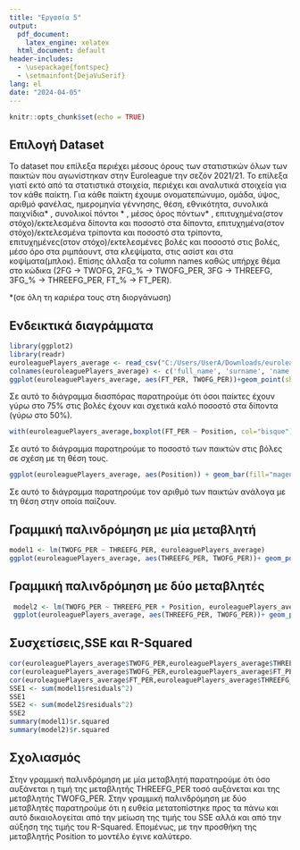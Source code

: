 ---
title: "Εργασία 5"
output:
  pdf_document:
    latex_engine: xelatex
  html_document: default
header-includes:
  - \usepackage{fontspec}
  - \setmainfont{DejaVuSerif}
lang: el
date: "2024-04-05"
---

```{r setup, include=FALSE}
knitr::opts_chunk$set(echo = TRUE)
```

## Επιλογή Dataset

Το dataset που επίλεξα περιέχει μέσους όρους των στατιστικών όλων των παικτών που αγωνίστηκαν στην Euroleague την σεζόν 2021/21. Το επίλεξα γιατί εκτό από τα στατιστικά στοιχεία, περιέχει και αναλυτικά στοιχεία για τον κάθε παίκτη. Για κάθε παίκτη έχουμε ονοματεπώνυμο, ομάδα, ύψος, αριθμό φανέλας, ημερομηνία γέννησης, θέση, εθνικότητα, συνολικά παιχνίδια* , συνολικοί πόντοι * , μέσος όρος πόντων* , επιτυχημένα(στον στόχο)/εκτελεσμένα δίποντα και ποσοστό στα δίποντα, επιτυχημένα(στον στόχο)/εκτελεσμένα τρίποντα και ποσοστό στα τρίποντα, επιτυχημένες(στον στόχο)/εκτελεσμένες βολές και ποσοστό στις βολές, μέσο όρο στα ριμπάουντ, στα κλεψίματα, στις ασίστ και στα κοψίματα(μπλοκ). Επίσης άλλαξα τα column names καθώς υπήρχε θέμα στο κώδικα (2FG -> TWOFG, 2FG_% -> TWOFG_PER, 3FG -> THREEFG, 3FG_% -> THREEFG_PER, FT_% -> FT_PER).

*(σε όλη τη καριέρα τους στη διοργάνωση)  

## Ενδεικτικά διαγράμματα

```{r}
library(ggplot2)
library(readr)
euroleaguePlayers_average <- read_csv("C:/Users/UserA/Downloads/euroleaguePlayers_average.csv")
colnames(euroleaguePlayers_average) <- c('full_name', 'surname', 'name', 'Club', 'Dorsal', 'Position', 'Height', 'Born', 'Nationality', 'G', 'Pts', 'Avg', 'TWOFG', 'TWOFG_PER', 'THREEFG', 'THREEFG_PER', 'FT', 'FT_PER', 'Reb', 'St', 'As', 'Bl')
ggplot(euroleaguePlayers_average, aes(FT_PER, TWOFG_PER))+geom_point(shape="x",color="red", na.rm = TRUE)
```

Σε αυτό το διάγραμμα διασπόρας παρατηρούμε ότι όσοι παίκτες έχουν γύρω στο 75% στις βολές έχουν και σχετικά καλό ποσοστό στα δίποντα (γύρω στο 50%).

```{r}
with(euroleaguePlayers_average,boxplot(FT_PER ~ Position, col="bisque"))
```

Σε αυτό το διάγραμμα παρατηρούμε το ποσοστό των παικτών στις βόλες σε σχέση με τη θέση τους.

```{r}
ggplot(euroleaguePlayers_average, aes(Position)) + geom_bar(fill="magenta", position="dodge", width=0.25) + theme_bw()
```

Σε αυτό το διάγραμμα παρατηρούμε τον αριθμό των παικτών ανάλογα με τη θέση στην οποία παίζουν.

## Γραμμική παλινδρόμηση με μία μεταβλητή

```{r}
model1 <- lm(TWOFG_PER ~ THREEFG_PER, euroleaguePlayers_average)
ggplot(euroleaguePlayers_average, aes(THREEFG_PER, TWOFG_PER))+ geom_point(shape="x",color="blue", na.rm = TRUE) + theme_bw() + geom_abline(aes(intercept = coef(model1)[1], slope = coef(model1)[2]), colour = "red")
```

## Γραμμική παλινδρόμηση με δύο μεταβλητές

```{r}
 model2 <- lm(TWOFG_PER ~ THREEFG_PER + Position, euroleaguePlayers_average)
 ggplot(euroleaguePlayers_average, aes(THREEFG_PER, TWOFG_PER))+ geom_point(shape="x",color="blue", na.rm = TRUE) + theme_bw() + geom_abline(aes(intercept = coef(model2)[1], slope = coef(model2)[2]), colour = "red")
```

## Συσχετίσεις,SSE και R-Squared
```{r}
cor(euroleaguePlayers_average$TWOFG_PER,euroleaguePlayers_average$THREEFG_PER, use = "complete.obs")
cor(euroleaguePlayers_average$TWOFG_PER,euroleaguePlayers_average$FT_PER, use = "complete.obs")
cor(euroleaguePlayers_average$FT_PER,euroleaguePlayers_average$THREEFG_PER, use = "complete.obs")
SSE1 <- sum(model1$residuals^2)
SSE1
SSE2 <- sum(model2$residuals^2)
SSE2
summary(model1)$r.squared
summary(model2)$r.squared
```

## Σχολιασμός

Στην γραμμική παλινδρόμηση με μία μεταβλητή παρατηρούμε ότι όσο αυξάνεται η τιμή της μεταβλητής THREEFG_PER τοσό αυξάνεται και της μεταβλητής TWOFG_PER. Στην γραμμική παλινδρόμηση με δύο μεταβλητές παρατηρούμε ότι η ευθεία μετατοπίστηκε προς τα πάνω και αυτό δικαιολογείται από την μείωση της τιμής του SSE αλλά και από την αύξηση της τιμής του R-Squared. Επομένως, με την προσθήκη της μεταβλητής Position το μοντέλο έγινε καλύτερο.  

